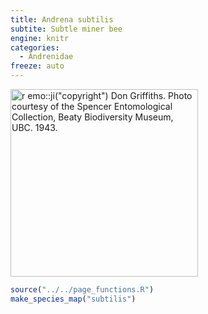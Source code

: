 ```yaml
---
title: Andrena subtilis
subtite: Subtle miner bee
engine: knitr
categories:
  - Andrenidae
freeze: auto
---
```

[![`r emo::ji("copyright")` Don Griffiths. Photo courtesy of the Spencer Entomological Collection, Beaty Biodiversity Museum, UBC. 1943.](https://www.zoology.ubc.ca/entomology/main/Hymenoptera/Andrenidae/Andrena%20subtilis%20(3lateral).jpg){height=300}](https://www.zoology.ubc.ca/entomology/main/Hymenoptera/Andrenidae/Andrena%20subtilis.php)

```r
source("../../page_functions.R")
make_species_map("subtilis")
```
